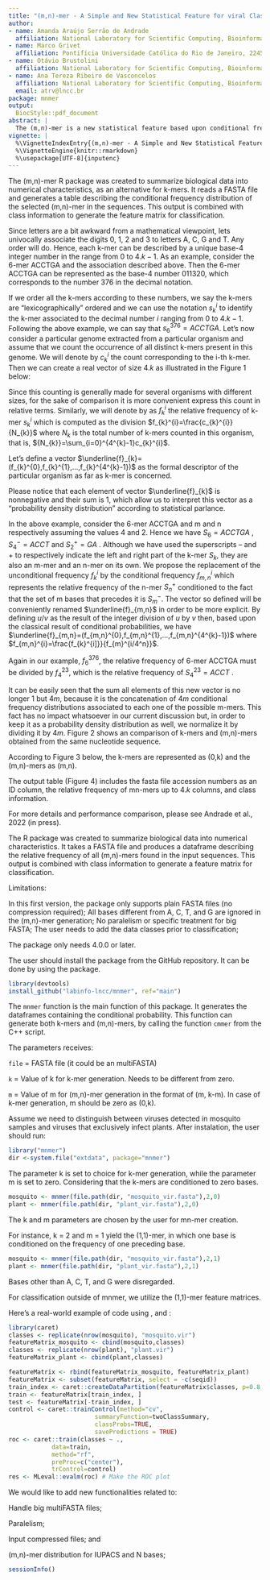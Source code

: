 ```yaml
---
title: "(m,n)-mer - A Simple and New Statistical Feature for viral Classification"
author:
- name: Amanda Araújo Serrão de Andrade
  affiliation: National Laboratory for Scientific Computing, Bioinformatics Laboratory (LABINFO), Petrópolis, Rio de Janeiro, Brazil
- name: Marco Grivet
  affiliation: Pontifícia Universidade Católica do Rio de Janeiro, 22451-900, Brazil
- name: Otávio Brustolini
  affiliation: National Laboratory for Scientific Computing, Bioinformatics Laboratory (LABINFO), Petrópolis, Rio de Janeiro, Brazil
- name: Ana Tereza Ribeiro de Vasconcelos
  affiliation: National Laboratory for Scientific Computing, Bioinformatics Laboratory (LABINFO), Petrópolis, Rio de Janeiro, Brazil
  email: atrv@lncc.br
package: mnmer
output:
  BiocStyle::pdf_document
abstract: |
  The (m,n)-mer is a new statistical feature based upon conditional frequencies (conditional probability density distributions). Here, we present the mnmer function and show a pratical example of classification using mnmer output.
vignette: |
  %\VignetteIndexEntry{(m,n)-mer - A Simple and New Statistical Feature for viral Classification}
  %\VignetteEngine{knitr::rmarkdown}
  %\usepackage[UTF-8]{inputenc}
---
```


\section{Introduction to the (m,n)-mer concept}

The (m,n)-mer R package was created to summarize biological data into numerical characteristics, as an alternative for k-mers. It reads a FASTA file and generates a table describing the conditional frequency distribution of the selected (m,n)-mer in the sequences. This output is combined with class information to generate the feature matrix for classification.

Since letters are a bit awkward from a mathematical viewpoint, lets univocally associate the digits $0$, $1$, $2$ and $3$ to letters A, C, G and T. Any order will do. Hence, each k-mer can be described by a unique base-4 integer number in the range from $0$ to $4.k-1$. As an example, consider the 6-mer ACCTGA and the association described above. Then the 6-mer ACCTGA can be represented as the base-4 number $011320$, which corresponds to the number $376$ in the decimal notation. 

If we order all the k-mers according to these numbers, we say the k-mers are “lexicographically” ordered and we can use the notation $s_{k}^{i}$ to identify the k-mer associated to the decimal number $i$ ranging from $0$ to $4.k-1$. Following the above example, we can say that  $s^{376}_{6}=ACCTGA$.
Let’s now consider a particular genome extracted from a particular organism and assume that we count the occurrence of all distinct k-mers present in this genome. We will denote by $c_{k}^{i}$ the count corresponding to the i-th k-mer. Then we can create a real vector of size $4.k$ as illustrated in the Figure 1 below: 

\begin{figure*}
\includegraphics[keepaspectratio,width=12cm]{\jobname-Fig1.png}
\raggedright
\caption{\label{fig:wide}k-mer organization for k-mer and (m,n)-mer statistical distributions evaluation.}
\end{figure*}

Since this counting is generally made for several organisms with different sizes, for the sake of comparison it is more convenient express this count in relative terms. Similarly, we will denote by  as $f_{k}^{i}$ the relative frequency of k-mer $s_{k}^{i}$   which is computed as the division $f_{k}^{i}=\frac{c_{k}^{i}}{N_{k}}$   where ${N_{k}}$  is the total number of k-mers counted in this organism, that is, ${N_{k}}=\sum_{i=0}^{4^{k}-1}c_{k}^{i}$.

Let’s define a vector $\underline{f}_{k}=(f_{k}^{0},f_{k}^{1},...,f_{k}^{4^{k}-1})$   as the formal descriptor of the particular organism as far as k-mer is concerned. 

Please notice that each element of vector $\underline{f}_{k}$  is nonnegative and their sum is 1, which allow us to interpret this vector as a “probability density distribution” according to  statistical parlance.  

In the above example, consider the 6-mer ACCTGA and m and n respectively assuming the values 4 and 2. Hence we have $S_{6}=ACCTGA$ , $S_{4}^{-}=ACCT$ and $S_{2}^{+}=GA$ .
Although we have used the superscripts – and + to respectively indicate the left and right part of the k-mer  $S_{k}$, they are also an m-mer and an n-mer on its own.
We propose the replacement of the unconditional frequency $f_{k}^{i}$ by the conditional frequency  $f_{m,n}^{i}$ which represents the relative frequency of the n-mer $S_{n}^{+}$ conditioned to the fact that the set of m bases that precedes it is $S_{m}^{-}$. The vector  so defined will be conveniently renamed $\underline{f}_{m,n}$ in order to be more explicit. By defining  $u/v$ as the result of the integer division of $u$ by $v$ then, based upon the classical result of conditional probabilities, we have $\underline{f}_{m,n}=(f_{m,n}^{0},f_{m,n}^{1},...,f_{m,n}^{4^{k}-1})$  where $f_{m,n}^{i}=\frac{f_{k}^{i]}}{f_{m}^{i/4^n}}$.

Again in our example, $f_{6}^{376}$, the relative frequency of 6-mer  ACCTGA must be divided by $f_{4}^{23}$, which is the relative frequency of $S_{4}^{23}=ACCT$ .

It can be easily seen that the sum all elements of this new vector is no longer 1 but $4m$, because it is the concatenation of $4m$ conditional frequency distributions associated to each one of the possible m-mers. This fact has no impact whatsoever in our current discussion but, in order to keep it as a probability density distribution as well, we normalize it by dividing it by $4m$. Figure 2 shows an comparison of k-mers and (m,n)-mers obtained from the same nucleotide sequence. 

\begin{figure*}
\includegraphics[keepaspectratio,width=12cm]{\jobname-Fig2.png}
\raggedright
\caption{\label{fig:wide}Comparing k-mer to mn-mer relative frequency.}
\end{figure*}

According to Figure 3 below, the k-mers are represented as (0,k) and the (m,n)-mers as (m,n).

\begin{figure*}
\includegraphics[keepaspectratio,width=12cm]{\jobname-Fig3.png}
\raggedright
\caption{\label{fig:wide}Numeric representation.}
\end{figure*}

The output table (Figure 4) includes the fasta file accession numbers as an ID column, the relative frequency of mn-mers up to $4.k$ columns, and class information.

\begin{figure*}
\includegraphics[keepaspectratio,width=12cm]{\jobname-Fig4.png}
\raggedright
\caption{\label{fig:wide}Output example.}
\end{figure*}

For more details and performance comparison, please see Andrade et al., 2022 (in press).
\newpage

\section{The (m,n)-mer as an R package}
\begin{figure*}
\includegraphics[keepaspectratio,width=12cm]{\jobname-Fig5.png}
\raggedright
\caption{\label{fig:wide}Package logo}
\end{figure*}

The \Githubpkg{labinfo-lncc/mnmer} R package was created to summarize biological data into numerical characteristics. It takes a FASTA file and produces a dataframe describing the relative frequency of all (m,n)-mers found in the input sequences. This output is combined with class information to generate a feature matrix for classification. 

Limitations:

In this first version, the package only supports plain FASTA files (no compression required);
All bases different from A, C, T, and G are ignored in the (m,n)-mer generation;
No paralelism or specific treatment for big FASTA; 
The user needs to add the data classes prior to classification;

\subsection{Dependencies}

The package only needs \R{} 4.0.0 or later.

\subsection{Instalation}

The user should install the package from the GitHub repository. It can be done by using the \CRANpkg{devtools} package.

```r
library(devtools)
install_github("labinfo-lncc/mnmer", ref="main")
```

\subsection{The mnmer function}

The `mnmer` function is the main function of this package. It generates the dataframes containing the conditional probability.
This function can generate both k-mers and (m,n)-mers, by calling the function `cmmer` from the C++ script.

The parameters receives:

`file` = FASTA file (it could be an multiFASTA)

`k` = Value of k for k-mer generation. Needs to be different from zero. 

`m` = Value of m for (m,n)-mer generation in the format of (m, k-m). In case of k-mer generation, m should be zero as (0,k).

\subsection{Pratical example}

Assume we need to distinguish between viruses detected in mosquito samples and viruses that exclusively infect plants. After instalation, the user should run: 

```r
library("mnmer")
dir <-system.file("extdata", package="mnmer")
```

\subsubsection{Produce k-mer distributions}

The parameter k is set to choice for k-mer generation, while the parameter m is set to zero. Considering that the k-mers are conditioned to zero bases.

```r
mosquito <- mnmer(file.path(dir, "mosquito_vir.fasta"),2,0)
plant <- mnmer(file.path(dir, "plant_vir.fasta"),2,0)
```

\subsubsection{Produce (m,n)-mer distributions}

The k and m parameters are chosen by the user for mn-mer creation.

For instance, k = 2 and m = 1 yield the (1,1)-mer, in which one base is conditioned on the frequency of one preceding base.

```r
mosquito <- mnmer(file.path(dir, "mosquito_vir.fasta"),2,1)
plant <- mnmer(file.path(dir, "plant_vir.fasta"),2,1)
```

Bases other than A, C, T, and G were disregarded.

For classification outside of mnmer, we utilize the (1,1)-mer feature matrices. 

Here's a real-world example of code using \CRANpkg{Caret}, \CRANpkg{MLeval} and \CRANpkg{data.table}:

```r
library(caret)
classes <- replicate(nrow(mosquito), "mosquito.vir")
featureMatrix_mosquito <- cbind(mosquito,classes)
classes <- replicate(nrow(plant), "plant.vir")
featureMatrix_plant <- cbind(plant,classes)

featureMatrix <- rbind(featureMatrix_mosquito, featureMatrix_plant)
featureMatrix <- subset(featureMatrix, select = -c(seqid))
train_index <- caret::createDataPartition(featureMatrix$classes, p=0.8, list=FALSE)
train <- featureMatrix[train_index, ]
test <- featureMatrix[-train_index, ]
control <- caret::trainControl(method="cv", 
                        summaryFunction=twoClassSummary, 
                        classProbs=TRUE, 
                        savePredictions = TRUE)
roc <- caret::train(classes ~ ., 
            data=train, 
            method="rf", 
            preProc=c("center"), 
            trControl=control)
res <- MLeval::evalm(roc) # Make the ROC plot
```

\section{What to expect from newest versions}

We would like to add new functionalities related to:

Handle big multiFASTA files;

Paralelism;

Input compressed files; and

(m,n)-mer distribution for IUPACS and N bases; 

\section{SessionInfo}

```r
sessionInfo()
```
